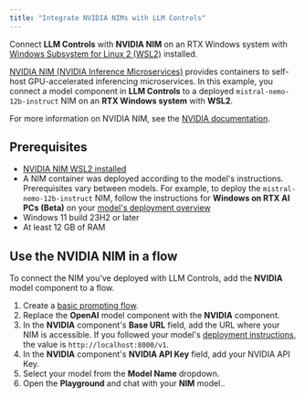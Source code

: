 ```yaml
---
title: "Integrate NVIDIA NIMs with LLM Controls"
---
```


Connect **LLM Controls** with **NVIDIA NIM** on an RTX Windows system with [Windows Subsystem for Linux 2 (WSL2)](https://learn.microsoft.com/en-us/windows/wsl/install) installed.

[NVIDIA NIM (NVIDIA Inference Microservices)](https://docs.nvidia.com/nim/index.html) provides containers to self-host GPU-accelerated inferencing microservices. In this example, you connect a model component in **LLM Controls** to a deployed `mistral-nemo-12b-instruct` NIM on an **RTX Windows system** with **WSL2**.

For more information on NVIDIA NIM, see the [NVIDIA documentation](https://docs.nvidia.com/nim/index.html).

## Prerequisites

- [NVIDIA NIM WSL2 installed](https://docs.nvidia.com/nim/wsl2/latest/getting-started.html)
- A NIM container was deployed according to the model's instructions. Prerequisites vary between models. For example, to deploy the `mistral-nemo-12b-instruct` NIM, follow the instructions for **Windows on RTX AI PCs (Beta)** on your [model's deployment overview](https://build.nvidia.com/nv-mistralai/mistral-nemo-12b-instruct/deploy?environment=wsl2.md)
- Windows 11 build 23H2 or later
- At least 12 GB of RAM

## Use the NVIDIA NIM in a flow

To connect the NIM you've deployed with LLM Controls, add the **NVIDIA** model component to a flow.

1. Create a [basic prompting flow](/Templates/Basicprompting).
2. Replace the **OpenAI** model component with the **NVIDIA** component.
3. In the **NVIDIA** component's **Base URL** field, add the URL where your NIM is accessible. If you followed your model's [deployment instructions](https://build.nvidia.com/nv-mistralai/mistral-nemo-12b-instruct/deploy?environment=wsl2.md), the value is `http://localhost:8000/v1`.
4. In the **NVIDIA** component's **NVIDIA API Key** field, add your NVIDIA API Key.
5. Select your model from the **Model Name** dropdown.
6. Open the **Playground** and chat with your **NIM** model..